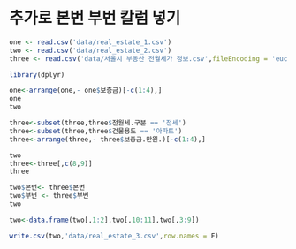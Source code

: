 # 추가로 본번 부번 칼럼 넣기

```r
one <- read.csv('data/real_estate_1.csv')
two <- read.csv('data/real_estate_2.csv')
three <- read.csv('data/서울시 부동산 전월세가 정보.csv',fileEncoding = 'euc-kr')
```

```r
library(dplyr)
```

```r
one<-arrange(one,- one$보증금)[-c(1:4),]
one
two
```

```r
three<-subset(three,three$전월세.구분 == '전세')
three<-subset(three,three$건물용도 == '아파트')
three<-arrange(three,- three$보증금.만원.)[-c(1:4),]
```

```r
two
three<-three[,c(8,9)]
three
```

```r
two$본번<- three$본번
two$부번 <- three$부번
two
```

```r
two<-data.frame(two[,1:2],two[,10:11],two[,3:9])
```

```r
write.csv(two,'data/real_estate_3.csv',row.names = F)
```
